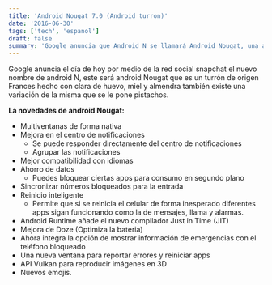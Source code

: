 ```yaml
---
title: 'Android Nougat 7.0 (Android turron)'
date: '2016-06-30'
tags: ['tech', 'espanol']
draft: false
summary: 'Google anuncia que Android N se llamará Android Nougat, una actualización que incluye multiventanas, mejor centro de notificaciones, ahorro de datos, compatibilidad con idiomas y API para 3D.'
---
```


Google anuncia el día de hoy por medio de la red social snapchat el nuevo nombre de android N, este será android Nougat que es un turrón de origen Frances hecho con clara de huevo, miel y almendra también existe una variación de la misma que se le pone pistachos.

**La novedades de android Nougat:**

- Multiventanas de forma nativa
- Mejora en el centro de notificaciones
  - Se puede responder directamente del centro de notificaciones
  - Agrupar las notificaciones
- Mejor compatibilidad con idiomas
- Ahorro de datos
  - Puedes bloquear ciertas apps para consumo en segundo plano
- Sincronizar números bloqueados para la entrada
- Reinicio inteligente
  - Permite que si se reinicia el celular de forma inesperado diferentes apps sigan funcionando como la de mensajes, llama y alarmas.
- Android Runtime añade el nuevo compilador Just in Time (JIT)
- Mejora de Doze (Optimiza la bateria)
- Ahora integra la opción de mostrar información de emergencias con el teléfono bloqueado
- Una nueva ventana para reportar errores y reiniciar apps
- API Vulkan para reproducir imágenes en 3D
- Nuevos emojis.
